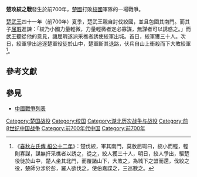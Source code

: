 {{Infobox Military Conflict
|conflict=楚攻絞之戰
|partof=
|date=前700年
|place=[[絞國|絞國]]（[[湖北省|湖北省]][[鄖縣|鄖縣]]西北）
|result=[[絞國|絞國]]大敗，楚國取得城下之盟而退兵
|combatant1=[[楚國|楚國]]
|combatant2=[[絞國|絞國]]
|commander1=[[楚武王|楚武王]]<br>[[屈瑕|屈瑕]]
|commander2=不詳
|strength1=不詳
|strength2=不詳
|casualties1=不詳
|casualties2=不詳
}}
'''楚攻絞之戰'''發生於前700年，[[楚國|楚國]]打敗[[絞國|絞國]]軍隊的一場戰爭。

[[楚武王|楚武王]]四十一年（前700年）夏季，楚武王親自討伐絞國，並且包圍其南門。而其子[[屈瑕|屈瑕]]進諫：「絞乃小國力量輕微，力量輕微者定必寡謀，無謀者可以誘惑之。」而武王聽從他的意見，讓屈瑕遂派采樵者誘使絞軍出城。首日，絞軍獲三十人。次日，絞軍爭出追逐楚軍役徒於山中，楚軍斷其退路，伏兵自山上衝殺而下大敗絞軍<ref>《[[s:春秋左氏傳/襄公|春秋左氏傳 桓公十二年]]》：楚伐絞，軍其南門，莫敖屈瑕曰，絞小而輕，輕則寡謀，謀無扞采樵者以誘之，從之，絞人獲三十人，明日，絞人爭出，驅楚役徒於山中，楚人坐其北門，而覆諸山下，大敗之，為城下之盟而還，伐絞之役，楚師分涉於彭，羅人欲伐之，使伯嘉諜之，三巡數之。</ref>。

==參考文獻==
{{reflist}}

==參見==
*[[中國戰爭列表|中國戰爭列表]]

[[Category:楚国战役|Category:楚国战役]]
[[Category:绞国|Category:绞国]]
[[Category:湖北历次战争与战役|Category:湖北历次战争与战役]]
[[Category:前8世纪中国战争|Category:前8世纪中国战争]]
[[Category:前700年代中国|Category:前700年代中国]]
[[Category:前700年|Category:前700年]]